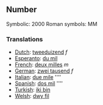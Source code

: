 ==Number==

Symbolic: 2000
Roman symbols: MM 

===Translations===

*[[Dutch]]: [[tweeduizend]] ''f''
*[[Esperanto]]: [[du mil]]
*[[French]]: [[deux milles]] ''m''
*[[German]]: [[zwei tausend]] ''f''
*[[Italian]]: [[due mile]] ''''
*[[Spanish]]: [[dos mil]] ''''
*[[Turkish]]: [[iki bin]]
*[[Welsh]]: [[dwy fil]]